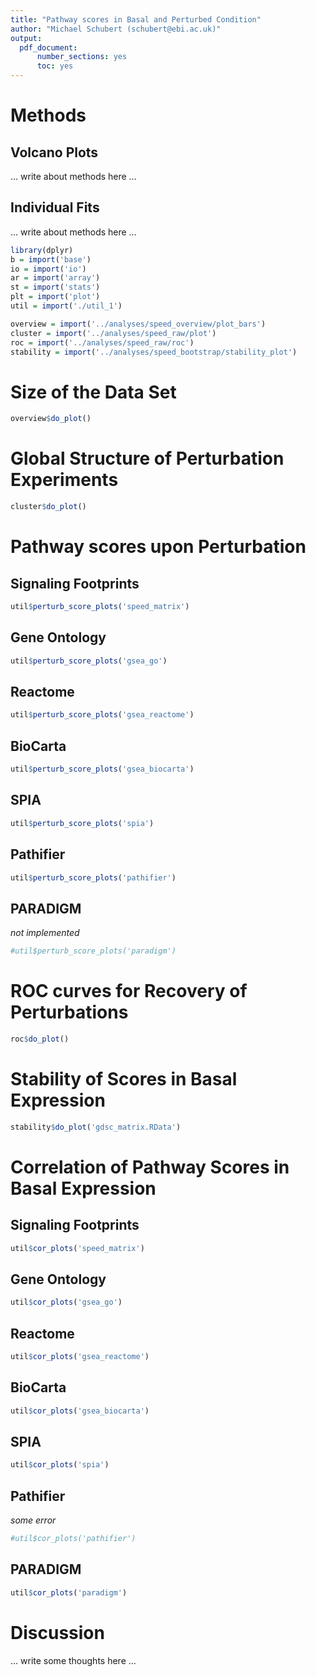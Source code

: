 ```yaml
---
title: "Pathway scores in Basal and Perturbed Condition"
author: "Michael Schubert (schubert@ebi.ac.uk)"
output:
  pdf_document:
      number_sections: yes
      toc: yes
---
```


# Methods

## Volcano Plots

... write about methods here ...

## Individual Fits

... write about methods here ...


```r
library(dplyr)
b = import('base')
io = import('io')
ar = import('array')
st = import('stats')
plt = import('plot')
util = import('./util_1')

overview = import('../analyses/speed_overview/plot_bars')
cluster = import('../analyses/speed_raw/plot')
roc = import('../analyses/speed_raw/roc')
stability = import('../analyses/speed_bootstrap/stability_plot')
```

# Size of the Data Set

```r
overview$do_plot()
```

# Global Structure of Perturbation Experiments

```r
cluster$do_plot()
```

# Pathway scores upon Perturbation

## Signaling Footprints

```r
util$perturb_score_plots('speed_matrix')
```

## Gene Ontology

```r
util$perturb_score_plots('gsea_go')
```

## Reactome

```r
util$perturb_score_plots('gsea_reactome')
```

## BioCarta

```r
util$perturb_score_plots('gsea_biocarta')
```

## SPIA

```r
util$perturb_score_plots('spia')
```

## Pathifier

```r
util$perturb_score_plots('pathifier')
```

## PARADIGM

*not implemented*

```r
#util$perturb_score_plots('paradigm')
```

# ROC curves for Recovery of Perturbations

```r
roc$do_plot()
```

# Stability of Scores in Basal Expression

```r
stability$do_plot('gdsc_matrix.RData')
```

# Correlation of Pathway Scores in Basal Expression

## Signaling Footprints

```r
util$cor_plots('speed_matrix')
```

## Gene Ontology

```r
util$cor_plots('gsea_go')
```

## Reactome

```r
util$cor_plots('gsea_reactome')
```

## BioCarta

```r
util$cor_plots('gsea_biocarta')
```

## SPIA

```r
util$cor_plots('spia')
```

## Pathifier

*some error*

```r
#util$cor_plots('pathifier')
```

## PARADIGM

```r
util$cor_plots('paradigm')
```


# Discussion

... write some thoughts here ...
